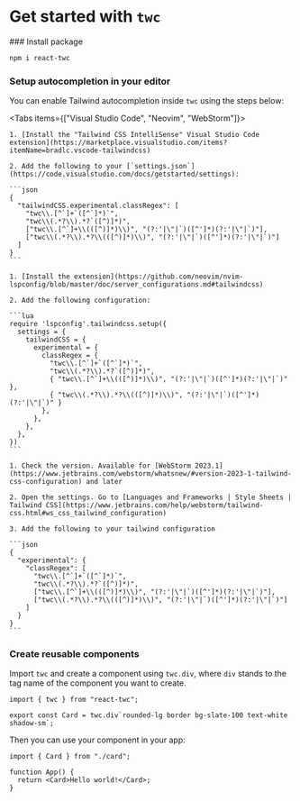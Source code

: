 
# Get started with `twc`

<Steps>
### Install package

```sh npm2yarn
npm i react-twc
```


### Setup autocompletion in your editor

You can enable Tailwind autocompletion inside `twc` using the steps below:

<Tabs items={["Visual Studio Code", "Neovim", "WebStorm"]}>
  <Tab>

    1. [Install the "Tailwind CSS IntelliSense" Visual Studio Code extension](https://marketplace.visualstudio.com/items?itemName=bradlc.vscode-tailwindcss)

    2. Add the following to your [`settings.json`](https://code.visualstudio.com/docs/getstarted/settings):

    ```json
    {
      "tailwindCSS.experimental.classRegex": [
        "twc\\.[^`]+`([^`]*)`",
        "twc\\(.*?\\).*?`([^)]*)",
        ["twc\\.[^`]+\\(([^)]*)\\)", "(?:'|\"|`)([^']*)(?:'|\"|`)"],
        ["twc\\(.*?\\).*?\\(([^)]*)\\)", "(?:'|\"|`)([^']*)(?:'|\"|`)"]
      ]
    }
    ```

  </Tab>
  <Tab>

    1. [Install the extension](https://github.com/neovim/nvim-lspconfig/blob/master/doc/server_configurations.md#tailwindcss)

    2. Add the following configuration:

    ```lua
    require 'lspconfig'.tailwindcss.setup({
      settings = {
        tailwindCSS = {
          experimental = {
            classRegex = {
              "twc\\.[^`]+`([^`]*)`",
              "twc\\(.*?\\).*?`([^)]*)",
              { "twc\\.[^`]+\\(([^)]*)\\)", "(?:'|\"|`)([^']*)(?:'|\"|`)" },
              { "twc\\(.*?\\).*?\\(([^)]*)\\)", "(?:'|\"|`)([^']*)(?:'|\"|`)" }
            },
          },
        },
      },
    })
    ```

  </Tab>
  <Tab>

    1. Check the version. Available for [WebStorm 2023.1](https://www.jetbrains.com/webstorm/whatsnew/#version-2023-1-tailwind-css-configuration) and later

    2. Open the settings. Go to [Languages and Frameworks | Style Sheets | Tailwind CSS](https://www.jetbrains.com/help/webstorm/tailwind-css.html#ws_css_tailwind_configuration)

    3. Add the following to your tailwind configuration

    ```json
    {
      "experimental": {
        "classRegex": [
          "twc\\.[^`]+`([^`]*)`",
          "twc\\(.*?\\).*?`([^)]*)",
          ["twc\\.[^`]+\\(([^)]*)\\)", "(?:'|\"|`)([^']*)(?:'|\"|`)"],
          ["twc\\(.*?\\).*?\\(([^)]*)\\)", "(?:'|\"|`)([^']*)(?:'|\"|`)"]
        ]
      }
    }
    ```

  </Tab>
</Tabs>

### Create reusable components

Import `twc` and create a component using `twc.div`, where `div` stands to the tag name of the component you want to create.

```tsx filename="card.tsx"
import { twc } from "react-twc";

export const Card = twc.div`rounded-lg border bg-slate-100 text-white shadow-sm`;
```

Then you can use your component in your app:

```tsx filename"app.tsx"
import { Card } from "./card";

function App() {
  return <Card>Hello world!</Card>;
}
```

</Steps>
